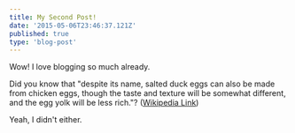 ```yaml
---
title: My Second Post!
date: '2015-05-06T23:46:37.121Z'
published: true
type: 'blog-post'
---
```


Wow! I love blogging so much already.

Did you know that "despite its name, salted duck eggs can also be made from
chicken eggs, though the taste and texture will be somewhat different, and the
egg yolk will be less rich."?
([Wikipedia Link](http://en.wikipedia.org/wiki/Salted_duck_egg))

Yeah, I didn't either.
